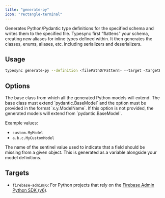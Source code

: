 ```yaml
---
title: "generate-py"
icon: "rectangle-terminal"
---
```



Generates Python/Pydantic type definitions for the specified schema and writes them to the specified file. Typesync first “flattens” your schema, creating new aliases for inline types defined within. It then generates the classes, enums, aliases, etc. including serializers and deserializers.

## Usage

```bash
typesync generate-py --definition <filePathOrPattern> --target <targetEnvironment> --outFile <filePath> --indentation <indentation> --customPydanticBase <classImportPath> --debug <debug>
```

## Options

<DefinitionOption />
<TargetOption />
<OutFileOption />

<ParamField type="string" path="customPydanticBase">
The base class from which all the generated Python models will extend. The base class must extend `pydantic.BaseModel` and the option must be provided in the format `x.y.ModelName`. If this option is not provided, the generated models will extend from `pydantic.BaseModel`.

Example values:

- `custom.MyModel`
- `a.b.c.MyCustomModel`

</ParamField>

<ParamField type="string" path="undefinedSentinelName" default="UNDEFINED">
  The name of the sentinel value used to indicate that a field should be missing
  from a given object. This is generated as a variable alongside your model
  definitions.
</ParamField>

<IndentationOption />
<DebugOption />

## Targets

- `firebase-admin@6`: For Python projects that rely on the [Firebase Admin Python SDK (v6)](https://github.com/firebase/firebase-admin-python).
